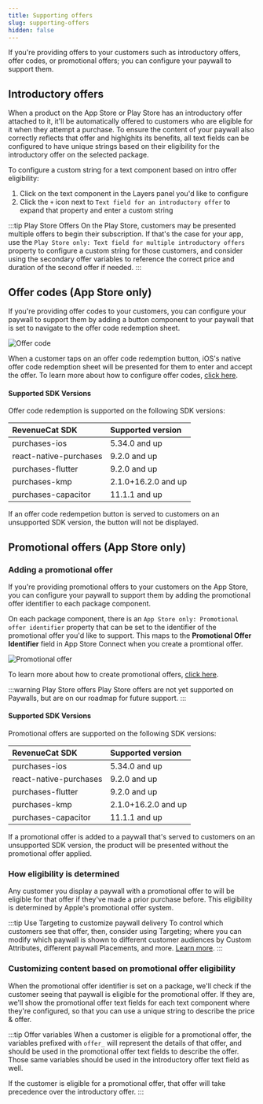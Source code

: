 ```yaml
---
title: Supporting offers
slug: supporting-offers
hidden: false
---
```


If you're providing offers to your customers such as introductory offers, offer codes, or promotional offers; you can configure your paywall to support them.

## Introductory offers

When a product on the App Store or Play Store has an introductory offer attached to it, it'll be automatically offered to customers who are eligible for it when they attempt a purchase. To ensure the content of your paywall also correctly reflects that offer and highlghits its benefits, all text fields can be configured to have unique strings based on their eligibility for the introductory offer on the selected package.

To configure a custom string for a text component based on intro offer eligibility:

1. Click on the text component in the Layers panel you'd like to configure
2. Click the `+` icon next to `Text field for an introductory offer` to expand that property and enter a custom string

:::tip Play Store Offers
On the Play Store, customers may be presented multiple offers to begin their subscription. If that's the case for your app, use the `Play Store only: Text field for multiple introductory offers` property to configure a custom string for those customers, and consider using the secondary offer variables to reference the correct price and duration of the second offer if needed.
:::

## Offer codes (App Store only)

If you're providing offer codes to your customers, you can configure your paywall to support them by adding a button component to your paywall that is set to navigate to the offer code redemption sheet.

 ![Offer code](/docs_images/paywalls/paywalls-offer-code.png)

When a customer taps on an offer code redemption button, iOS's native offer code redemption sheet will be presented for them to enter and accept the offer. To learn more about how to configure offer codes, [click here](https://www.revenuecat.com/docs/subscription-guidance/subscription-offers/ios-subscription-offers#offer-codes).

#### Supported SDK Versions 

Offer code redemption is supported on the following SDK versions:

| RevenueCat SDK           | Supported version | 
| :----------------------- | :--------------------------------------------- |
| purchases-ios             | 5.34.0 and up                 |
| react-native-purchases | 9.2.0 and up                 | 
| purchases-flutter         | 9.2.0 and up                 |
| purchases-kmp             | 2.1.0+16.2.0 and up                  |
| purchases-capacitor       | 11.1.1 and up                        |

If an offer code redempetion button is served to customers on an unsupported SDK version, the button will not be displayed.

## Promotional offers (App Store only)

### Adding a promotional offer

If you're providing promotional offers to your customers on the App Store, you can configure your paywall to support them by adding the promotional offer identifier to each package component.

On each package component, there is an `App Store only: Promotional offer identifier` property that can be set to the identifier of the promotional offer you'd like to support. This maps to the **Promotional Offer Identifier** field in App Store Connect when you create a promtional offer.

 ![Promotional offer](/docs_images/paywalls/paywalls-promotional-offer.png)

 To learn more about how to create promotional offers, [click here](https://www.revenuecat.com/docs/subscription-guidance/subscription-offers/ios-subscription-offers#promotional-offers).

 :::warning Play Store offers
 Play Store offers are not yet supported on Paywalls, but are on our roadmap for future support.
 :::

#### Supported SDK Versions 

Promotional offers are supported on the following SDK versions:

| RevenueCat SDK           | Supported version | 
| :----------------------- | :--------------------------------------------- |
| purchases-ios             | 5.34.0 and up                 |
| react-native-purchases | 9.2.0 and up                 | 
| purchases-flutter         | 9.2.0 and up                 |
| purchases-kmp             | 2.1.0+16.2.0 and up                  |
| purchases-capacitor       | 11.1.1 and up                        |

If a promotional offer is added to a paywall that's served to customers on an unsupported SDK version, the product will be presented without the promotional offer applied.

### How eligibility is determined

Any customer you display a paywall with a promotional offer to will be eligible for that offer if they've made a prior purchase before. This eligibility is determined by Apple's promotional offer system.

:::tip Use Targeting to customize paywall delivery
To control which customers see that offer, then, consider using Targeting; where you can modify which paywall is shown to different customer audiences by Custom Attributes, different paywall Placements, and more. [Learn more](/tools/targeting).
:::

### Customizing content based on promotional offer eligibility

When the promotional offer identifier is set on a package, we'll check if the customer seeing that paywall is eligible for the promotional offer. If they are, we'll show the promotional offer text fields for each text component where they're configured, so that you can use a unique string to describe the price & offer.

:::tip Offer variables
When a customer is eligible for a promotional offer, the variables prefixed with `offer_` will represent the details of that offer, and should be used in the promotional offer text fields to describe the offer. Those same variables should be used in the introductory offer text field as well.

If the customer is eligible for a promotional offer, that offer will take precedence over the introductory offer.
:::







